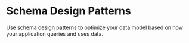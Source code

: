# Schema Design Patterns

Use schema design patterns to optimize your data model based on how your application queries and uses data.